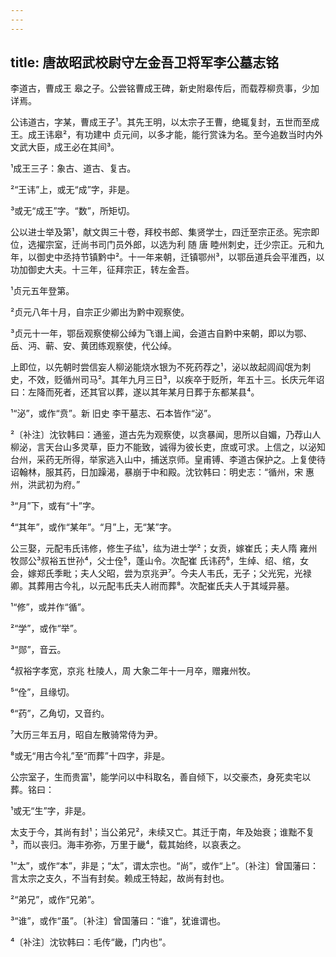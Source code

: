 ```yaml
---
---
---
```

title: 唐故昭武校尉守左金吾卫将军李公墓志铭
---







李道古，曹成王 皋之子。公尝铭曹成王碑，新史附皋传后，而载荐柳贲事，少加详焉。

公讳道古，字某，曹成王子¹。其先王明，以太宗子王曹，绝辄复封，五世而至成王。成王讳皋²，有功建中 贞元间，以多才能，能行赏诛为名。至今追数当时内外文武大臣，成王必在其间³。

¹成王三子：象古、道古、复古。

²“王讳”上，或无“成”字，非是。

³或无“成王”字。“数”，所矩切。

公以进士举及第¹，献文舆三十卷，拜校书郎、集贤学士，四迁至宗正丞。宪宗即位，选擢宗室，迁尚书司门员外郎，以选为利 随 唐 睦州刺史，迁少宗正。元和九年，以御史中丞持节镇黔中²。十一年来朝，迁镇鄂州³，以鄂岳道兵会平淮西，以功加御史大夫。十三年，征拜宗正，转左金吾。

¹贞元五年登第。

²贞元八年十月，自宗正少卿出为黔中观察使。

³贞元十一年，鄂岳观察使柳公绰为飞谮上闻，会道古自黔中来朝，即以为鄂、岳、沔、蕲、安、黄团练观察使，代公绰。

上即位，以先朝时尝信妄人柳泌能烧水银为不死药荐之¹，泌以故起闾阎氓为刺史，不效，贬循州司马²。其年九月三日³，以疾卒于贬所，年五十三。长庆元年诏曰：左降而死者，还其官以葬，遂以其年某月日葬于东都某县⁴。

¹“泌”，或作“贲”。新 旧史 李干墓志、石本皆作“泌”。

²〔补注〕沈钦韩曰：通鉴，道古先为观察使，以贪暴闻，思所以自媚，乃荐山人柳泌，言天台山多灵草，臣力不能致，诚得为彼长吏，庶或可求。上信之，以泌知台州，采药无所得，举家逃入山中，捕送京师。皇甫镈、李道古保护之。上复使待诏翰林，服其药，日加躁渴，暴崩于中和殿。沈钦韩曰：明史志：“循州，宋 惠州，洪武初为府。”

³“月”下，或有“十”字。

⁴“其年”，或作“某年”。“月”上，无“某”字。

公三娶，元配韦氏讳修，修生子纮¹，纮为进士学²；女贡，嫁崔氏；夫人隋 雍州牧郧公³叔裕五世孙⁴，父士佺⁵，蓬山令。次配崔 氏讳药⁶，生绰、绍、绾，女会，嫁郑氏季毗；夫人父昭，尝为京兆尹⁷。今夫人韦氏，无子；父光宪，光禄卿。其葬用古今礼，以元配韦氏夫人祔而葬⁸。次配崔氏夫人于其域异墓。

¹“修”，或并作“循”。

²“学”，或作“举”。

³“郧”，音云。

⁴叔裕字孝宽，京兆 杜陵人，周 大象二年十一月卒，赠雍州牧。

⁵“佺”，且缘切。

⁶“药”，乙角切，又音约。

⁷大历三年五月，昭自左散骑常侍为尹。

⁸或无“用古今礼”至“而葬”十四字，非是。

公宗室子，生而贵富¹，能学问以中科取名，善自倾下，以交豪杰，身死卖宅以葬。铭曰：

¹或无“生”字，非是。

太支于今，其尚有封¹；当公弟兄²，未续又亡。其迁于南，年及始衰；谁黜不复³，而以丧归。海丰弥弥，万里于畿⁴，载其始终，以哀表之。

¹“太”，或作“本”，非是；“太”，谓太宗也。“尚”，或作“上”。〔补注〕曾国藩曰：言太宗之支久，不当有封矣。赖成王特起，故尚有封也。

²“弟兄”，或作“兄弟”。

³“谁”，或作“虽”。〔补注〕曾国藩曰：“谁”，犹谁谓也。

⁴〔补注〕沈钦韩曰：毛传“畿，门内也”。